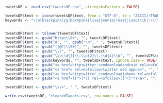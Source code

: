 ```r
tweetsDF <- read.csv("tweetsDF.csv", stringsAsFactors = FALSE)

tweetsDF$text <- iconv(tweetsDF$text, from = "UTF-8", to = "ASCII//TRANSLIT", sub = "")
keywords <- "\\b(blackpink|yg|bornpink|lisa|jennie|rose|jisoo)\\b|:\\(\\(|&amp;|!|:\\(|&lt;/3|:|&lt;|/|~|iphone|android|nody_meow,|rogue_corq,|apobang27095028,|dessouslevide,|junacrawf0rd,|idkaybictdie,|lhcwesq4iebpbzf,|bpbiggestggindw,|lovemyhead,|akinsolaaliu,|nhlandmlb_fan,|virgini47003223,|angelscrown_,|stacebu,|starlight_sasha,|yuna4lifer,|diandianwong,|dillikahoshi,|tomie_jpg,|biyulving,|jshms9|1ov,|run_pjm,|lae__loner,|ariana_n64,|hdragees,|leemandelo,|purpleocean_i,|wildcatalum,|koreankrueger,|straykldswoo,|siang_ping,|lovemyheadwrap,|nyeongive,|cryptocross0ver|reexrco,|clarefl96567112,|wsbt,|killugoners,|maimechantel,|thealexateam,|ttaesthicx,|juliana62208602,|sadfuk99,|the_inspi,|hyckgasm,|hooriapashaa,|seungri_italy,|rawmilklvr,|laurettaland,|amaarzahid,|andiroo_,|__borntoslay_,|gothwolfjk,|3bbbinlove,|globalmyeon,|tianz17,|2korad,|doncastor4,|lesbi,|yolanda71545557,|mochixjm,|nunupaws,|simoncropp,|aoife,|btsvoque,|jeongpark52,|cloudychiwoo,|kaiewitherloavc,|yerimlvs,|mochixjm1,|tear_ofgod,|frothfather,|moatybuns,|richiericil,|maggiemae2019,|ckyunstd,|cyborgslament,|hyukasplush,|cxcileyyyy,|jungwoohehet,|lostinminhyuk,|crazyemio,|cbsaustin,|backtobleuside,|arches_in,|shelleypowers,|christineirishg,|bubblephehe,|minsmitten,|kaysfalling,|verrerenebi,|ntm23,|auroraluvbot,|my_drama_list,|kindordie,|kaede_zen,|luvskeehoo,"


tweetsDF$text <- tolower(tweetsDF$text)
tweetsDF$text <- gsub("https\\S+", "", tweetsDF$text)
tweetsDF$text <- gsub("#", "", gsub("\n", " ", tweetsDF$text))
tweetsDF$text <- gsub("([@?]\\S+)", "", tweetsDF$text)
tweetsDF$text <- gsub("\\?", "", tweetsDF$text)
tweetsDF$text <- gsub("\\b\\d{2}\\.\\d{2}\\.\\d{4}\\b", "", tweetsDF$text)
tweetsDF$text <- gsub(keywords, "", tweetsDF$text, ignore.case = TRUE)
tweetsDF$text <- gsub("<a href=httptwitter.comdownloadandroid rel=nofollow>twitter for android<a>", "", tweetsDF$text)
tweetsDF$text <- gsub("<a href= rel=nofollow>twitter web app<a>", "", tweetsDF$text)
tweetsDF$text <- gsub("<a href=httptwitter.comdownloadiphone rel=nofollow>twitter for iphone<a>", "", tweetsDF$text)
tweetsDF$text <- gsub("<a href=([^>]*?) rel=nofollow>([^<]*?)<a>", "", tweetsDF$text)

tweetsDF$text <- gsub("\\s+", " ", tweetsDF$text)

write.csv(tweetsDF, "cleanedTweets.csv", row.names = FALSE)


```

